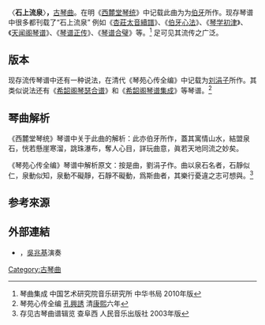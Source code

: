 〈'''石上流泉'''〉'''，'''[[古琴曲|古琴曲]]。在明《[[西麓堂琴统|西麓堂琴统]]》中记载此曲为为[[伯牙|伯牙]]所作。现存琴谱中很多都刊载了“石上流泉” 例如《[[杏莊太音續譜|杏莊太音續譜]]》、《[[伯牙心法|伯牙心法]]》、《[[琴学初津|琴学初津]]》、《[[天闻阁琴谱|天闻阁琴谱]]》、《[[琴谱正传|琴谱正传]]》、《[[琴谱合璧|琴谱合璧]]》等。<ref>琴曲集成 中国艺术研究院音乐研究所 中华书局 2010年版</ref> 足可见其流传之广泛。

==版本==

现存流传琴谱中还有一种说法，在清代《琴苑心传全编》中记载为[[刘涓子|刘涓子]]所作。其类似说法还有《[[希韶阁琴瑟合谱|希韶阁琴瑟合谱]]》和《[[希韶阁琴谱集成|希韶阁琴谱集成]]》等琴谱。<ref> 琴苑心传全编 [[孔興誘|孔興誘]] 清[[康熙|康熙]]六年</ref>

==琴曲解析==

《西麓堂琴统》琴谱中关于此曲的解析：此亦伯牙所作，蓋其寓情山水，結盟泉石，恍若懸崖寒溜，跳珠瀑布，奪人心目，詳玩曲意，眞若天地同流之妙矣。

《琴苑心传全编》琴谱中解析原文：按是曲，劉涓子作。曲以泉石名者，石靜似仁，泉動似知，泉動不礙靜，石靜不礙動，爲斯曲者，其樂行憂違之志可想與。<ref>存见古琴曲谱辑览 查阜西 人民音乐出版社 2003年版</ref>

==参考來源==
{{reflist}}

== 外部連結 ==
*{{YouTube|3mG4HUnGiQs|〈石上流泉〉}}，[[吳兆基|吳兆基]]演奏

[[Category:古琴曲|Category:古琴曲]]